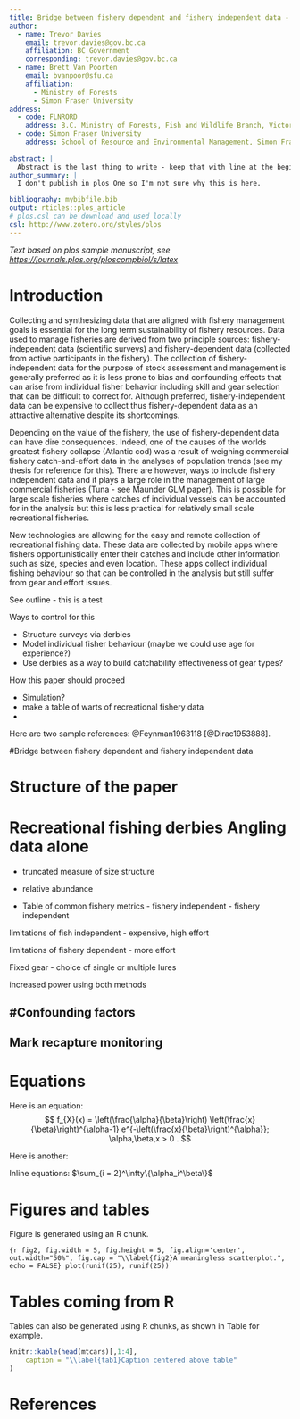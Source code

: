 ```yaml
---
title: Bridge between fishery dependent and fishery independent data - Design of Fishing Derbies for use in Recreational Fisheries Management
author:
  - name: Trevor Davies
    email: trevor.davies@gov.bc.ca
    affiliation: BC Government
    corresponding: trevor.davies@gov.bc.ca
  - name: Brett Van Poorten
    email: bvanpoor@sfu.ca
    affiliation: 
      - Ministry of Forests
      - Simon Fraser University
address:
  - code: FLNRORD
    address: B.C. Ministry of Forests, Fish and Wildlife Branch, Victoria, British Columbia, Canada
  - code: Simon Fraser University
    address: School of Resource and Environmental Management, Simon Fraser University, 8888 University Drive, Burnaby, BC, Canada
    
abstract: |
  Abstract is the last thing to write - keep that with line at the beginning of the code
author_summary: |
  I don't publish in plos One so I'm not sure why this is here.

bibliography: mybibfile.bib
output: rticles::plos_article
# plos.csl can be download and used locally
csl: http://www.zotero.org/styles/plos
---
```


_Text based on plos sample manuscript, see <https://journals.plos.org/ploscompbiol/s/latex>_

# Introduction

Collecting and synthesizing data that are aligned with fishery management goals is essential for the long term sustainability of fishery resources.  Data used to manage fisheries are derived from two principle sources: fishery-independent data (scientific surveys) and fishery-dependent data (collected from active participants in the fishery). The collection of fishery-independent data for the purpose of stock assessment and management is generally preferred as it is less prone to bias and confounding effects that can arise from individual fisher behavior including skill and gear selection that can be difficult to correct for.  Although preferred, fishery-independent data can be expensive to collect thus fishery-dependent data as an attractive alternative despite its shortcomings.  

Depending on the value of the fishery, the use of fishery-dependent data can have dire consequences.  Indeed, one of the causes of the worlds greatest fishery collapse (Atlantic cod) was a result of weighing commercial fishery catch-and-effort data in the analyses of population trends (see my thesis for reference for this).  There are however, ways to include fishery independent data and it plays a large role in the management of large commercial fisheries (Tuna - see Maunder GLM paper).  This is possible for large scale fisheries where catches of individual vessels can be accounted for in the analysis but this is less practical for relatively small scale recreational fisheries.

New technologies are allowing for the easy and remote collection of recreational fishing data.  These data are collected by mobile apps where fishers opportunistically enter their catches and include other information such as size, species and even location.  These apps collect individual fishing behaviour so that can be controlled in the analysis but still suffer from gear and effort issues.

See outline - this is a test

Ways to control for this

- Structure surveys via derbies
- Model individual fisher behaviour (maybe we could use age for experience?)
- Use derbies as a way to build catchability effectiveness of gear types?

How this paper should proceed

- Simulation?
- make a table of warts of recreational fishery data
- 



Here are two sample references: @Feynman1963118 [@Dirac1953888].

#Bridge between fishery dependent and fishery independent data

# Structure of the paper

# Recreational fishing derbies Angling data alone
- truncated measure of size structure
- relative abundance

- Table of common fishery metrics - fishery independent - fishery independent 

limitations of fish independent
- expensive, high effort

limitations of fishery dependent
- more effort

Fixed gear
- choice of single or multiple lures



increased power using both methods


#Confounding factors
-

## Mark recapture monitoring







# Equations

Here is an equation:
$$ 
  f_{X}(x) = \left(\frac{\alpha}{\beta}\right)
  \left(\frac{x}{\beta}\right)^{\alpha-1}
  e^{-\left(\frac{x}{\beta}\right)^{\alpha}}; 
  \alpha,\beta,x > 0 .
$$

Here is another:
\begin{align}
  a^2+b^2=c^2.
\end{align}

Inline equations: $\sum_{i = 2}^\infty\{\alpha_i^\beta\}$

# Figures and tables

Figure \ref{fig2} is generated using an R chunk.

```{r fig2, fig.width = 5, fig.height = 5, fig.align='center', out.width="50%", fig.cap = "\\label{fig2}A meaningless scatterplot.", echo = FALSE}
plot(runif(25), runif(25))
```

# Tables coming from R

Tables can also be generated using R chunks, as shown in Table \ref{tab1} for example.

```r
knitr::kable(head(mtcars)[,1:4], 
    caption = "\\label{tab1}Caption centered above table"
)
```



# References {#references .unnumbered}
